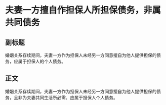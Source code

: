 # 夫妻一方擅自作担保人所担保债务，非属共同债务
## 副标题
婚姻关系存续期间，夫妻一方作为担保人未经另一方同意擅自为他人提供担保的债务，应属于担保人的个人债务。
## 正文
婚姻关系存续期间，夫妻一方作为担保人未经另一方同意擅自为他人提供担保的债务，且非为夫妻共同生活所必需，应属于担保人个人债务。